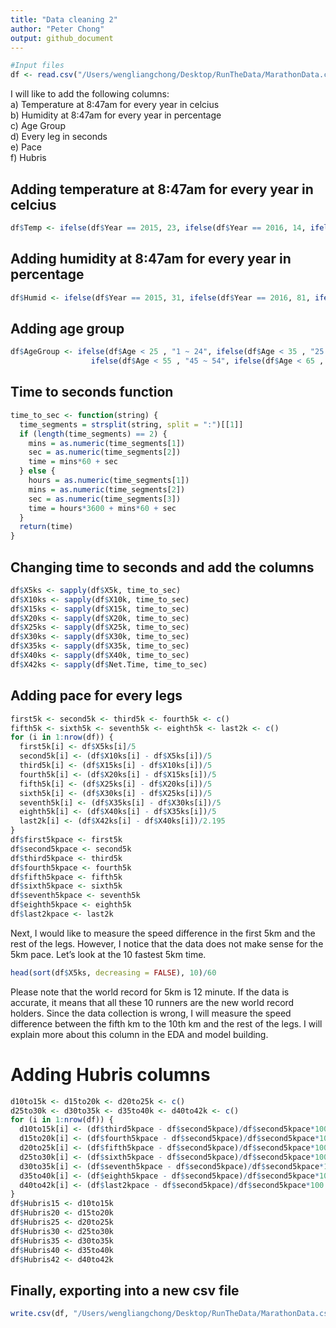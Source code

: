 ```yaml
---
title: "Data cleaning 2"
author: "Peter Chong"
output: github_document
---
```


```r
#Input files
df <- read.csv("/Users/wengliangchong/Desktop/RunTheData/MarathonData.csv", header = T, stringsAsFactors = F)
```

I will like to add the following columns:  
a) Temperature at 8:47am for every year in celcius  
b) Humidity at 8:47am for every year in percentage  
c) Age Group  
d) Every leg in seconds  
e) Pace  
f) Hubris  

## Adding temperature at 8:47am for every year in celcius 
```r
df$Temp <- ifelse(df$Year == 2015, 23, ifelse(df$Year == 2016, 14, ifelse(df$Year == 2017, 17, 11)))
```

## Adding humidity at 8:47am for every year in percentage  
```r
df$Humid <- ifelse(df$Year == 2015, 31, ifelse(df$Year == 2016, 81, ifelse(df$Year == 2017, 73, 66)))
```

## Adding age group
```r
df$AgeGroup <- ifelse(df$Age < 25 , "1 ~ 24", ifelse(df$Age < 35 , "25 ~ 34", ifelse(df$Age < 45 , "35 ~ 44",
                  ifelse(df$Age < 55 , "45 ~ 54", ifelse(df$Age < 65 , "55 ~ 64", "65 ~ 90")))))
```

## Time to seconds function
```r
time_to_sec <- function(string) {
  time_segments = strsplit(string, split = ":")[[1]]
  if (length(time_segments) == 2) {
    mins = as.numeric(time_segments[1])
    sec = as.numeric(time_segments[2])
    time = mins*60 + sec
  } else {
    hours = as.numeric(time_segments[1])
    mins = as.numeric(time_segments[2])
    sec = as.numeric(time_segments[3])
    time = hours*3600 + mins*60 + sec
  }
  return(time)
}
```

## Changing time to seconds and add the columns
```r
df$X5ks <- sapply(df$X5k, time_to_sec)
df$X10ks <- sapply(df$X10k, time_to_sec)
df$X15ks <- sapply(df$X15k, time_to_sec)
df$X20ks <- sapply(df$X20k, time_to_sec)
df$X25ks <- sapply(df$X25k, time_to_sec)
df$X30ks <- sapply(df$X30k, time_to_sec)
df$X35ks <- sapply(df$X35k, time_to_sec)
df$X40ks <- sapply(df$X40k, time_to_sec)
df$X42ks <- sapply(df$Net.Time, time_to_sec)
```

## Adding pace for every legs
```r
first5k <- second5k <- third5k <- fourth5k <- c()
fifth5k <- sixth5k <- seventh5k <- eighth5k <- last2k <- c()
for (i in 1:nrow(df)) {
  first5k[i] <- df$X5ks[i]/5
  second5k[i] <- (df$X10ks[i] - df$X5ks[i])/5
  third5k[i] <- (df$X15ks[i] - df$X10ks[i])/5
  fourth5k[i] <- (df$X20ks[i] - df$X15ks[i])/5
  fifth5k[i] <- (df$X25ks[i] - df$X20ks[i])/5
  sixth5k[i] <- (df$X30ks[i] - df$X25ks[i])/5
  seventh5k[i] <- (df$X35ks[i] - df$X30ks[i])/5
  eighth5k[i] <- (df$X40ks[i] - df$X35ks[i])/5
  last2k[i] <- (df$X42ks[i] - df$X40ks[i])/2.195
}
df$first5kpace <- first5k
df$second5kpace <- second5k
df$third5kpace <- third5k
df$fourth5kpace <- fourth5k
df$fifth5kpace <- fifth5k
df$sixth5kpace <- sixth5k
df$seventh5kpace <- seventh5k
df$eighth5kpace <- eighth5k
df$last2kpace <- last2k
```

Next, I would like to measure the speed difference in the first 5km and the rest of the legs. However, I notice that the data does not make sense for the 5km pace. Let's look at the 10 fastest 5km time.

```r
head(sort(df$X5ks, decreasing = FALSE), 10)/60
```

Please note that the world record for 5km is 12 minute. If the data is accurate, it means that all these 10 runners are the new world record holders. Since the data collection is wrong, I will measure the speed difference between the fifth km to the 10th km and the rest of the legs. I will explain more about this column in the EDA and model building.

# Adding Hubris columns
```r
d10to15k <- d15to20k <- d20to25k <- c()
d25to30k <- d30to35k <- d35to40k <- d40to42k <- c()
for (i in 1:nrow(df)) {
  d10to15k[i] <- (df$third5kpace - df$second5kpace)/df$second5kpace*100
  d15to20k[i] <- (df$fourth5kpace - df$second5kpace)/df$second5kpace*100
  d20to25k[i] <- (df$fifth5kpace - df$second5kpace)/df$second5kpace*100
  d25to30k[i] <- (df$sixth5kpace - df$second5kpace)/df$second5kpace*100
  d30to35k[i] <- (df$seventh5kpace - df$second5kpace)/df$second5kpace*100
  d35to40k[i] <- (df$eighth5kpace - df$second5kpace)/df$second5kpace*100
  d40to42k[i] <- (df$last2kpace - df$second5kpace)/df$second5kpace*100
}
df$Hubris15 <- d10to15k
df$Hubris20 <- d15to20k
df$Hubris25 <- d20to25k
df$Hubris30 <- d25to30k
df$Hubris35 <- d30to35k
df$Hubris40 <- d35to40k
df$Hubris42 <- d40to42k
```

## Finally, exporting into a new csv file
```r
write.csv(df, "/Users/wengliangchong/Desktop/RunTheData/MarathonData.csv", row.names = FALSE)
```
































































































